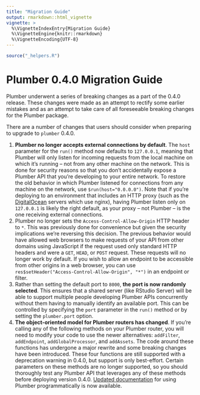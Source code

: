 ```yaml
---
title: "Migration Guide"
output: rmarkdown::html_vignette
vignette: >
  %\VignetteIndexEntry{Migration Guide}
  %\VignetteEngine{knitr::rmarkdown}
  %\VignetteEncoding{UTF-8}
---
```


```r
source("_helpers.R")
```

# Plumber 0.4.0 Migration Guide

Plumber underwent a series of breaking changes as a part of the 0.4.0 release. These changes were made as an attempt to rectify some earlier mistakes and as an attempt to take care of all foreseeable breaking changes for the Plumber package.

There are a number of changes that users should consider when preparing to upgrade to `plumber` 0.4.0.

1. **Plumber no longer accepts external connections by default**. The `host` parameter for the `run()` method now defaults to `127.0.0.1`, meaning that Plumber will only listen for incoming requests from the local machine on which it's running -- not from any other machine on the network. This is done for security reasons so that you don't accidentally expose a Plumber API that you're developing to your entire network. To restore the old behavior in which Plumber listened for connections from any machine on the network, use `$run(host="0.0.0.0")`. Note that if you're deploying to an environment that includes an HTTP proxy (such as the [DigitalOcean](./hosting.html#digitalocean) servers which use nginx), having Plumber listen only on `127.0.0.1` is likely the right default, as your proxy -- not Plumber -- is the one receiving external connections.
2. Plumber no longer sets the `Access-Control-Allow-Origin` HTTP header to `*`. This was previously done for convenience but given the security implications we're reversing this decision. The previous behavior would have allowed web browsers to make requests of your API from other domains using JavaScript if the request used only standard HTTP headers and were a `GET`, `HEAD`, or `POST` request. These requests will no longer work by default. If you wish to allow an endpoint to be accessible from other origins in a web browser, you can use `res$setHeader("Access-Control-Allow-Origin", "*")` in an endpoint or filter.
3. Rather than setting the default port to `8000`, **the port is now randomly selected**. This ensures that a shared server (like RStudio Server) will be able to support multiple people developing Plumber APIs concurrently without them having to manually identify an available port. This can be controlled by specifying the `port` parameter in the `run()` method or by setting the `plumber.port` option.
4. **The object-oriented model for Plumber routers has changed**. If you're calling any of the following methods on your Plumber router, you will need to modify your code to use the newer alternatives: `addFilter`, `addEndpoint`, `addGlobalProcessor`, and `addAssets`. The code around these functions has undergone a major rewrite and some breaking changes have been introduced. These four functions are still supported with a deprecation warning in 0.4.0, but support is only best-effort. Certain parameters on these methods are no longer supported, so you should thoroughly test any Plumber API that leverages any of these methods before deploying version 0.4.0. [Updated documentation](./execution-model.html#programmatic-usage) for using Plumber programmatically is now available.
